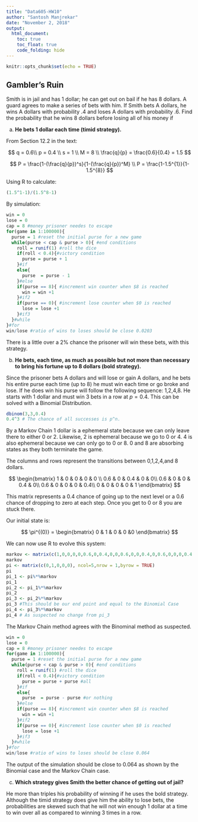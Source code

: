 ---
title: "Data605-HW10"
author: "Santosh Manjrekar"
date: "November 2, 2018"
output: 
  html_document:
    toc: true
    toc_float: true
    code_folding: hide
---

```{r setup, include=FALSE}
knitr::opts_chunk$set(echo = TRUE)
```

## Gambler's Ruin

Smith is in jail and has 1 dollar; he can get out on bail if he has 8 dollars.
A guard agrees to make a series of bets with him. If Smith bets A dollars,
he wins A dollars with probability .4 and loses A dollars with probability .6.
Find the probability that he wins 8 dollars before losing all of his money if

(a) $\textbf{He bets 1 dollar each time (timid strategy).}$

From Section 12.2 in the text:

$$
q = 0.6\\
p = 0.4 \\
s = 1 \\
M = 8 \\
\frac{q}{p} = \frac{0.6}{0.4} = 1.5
$$

$$
P = \frac{1-(\frac{q}{p})^s}{1-(\frac{q}{p})^M} \\
P = \frac{1-1.5^{1}}{1-1.5^{8}}
$$

Using R to calculate:
```{r gambler1, eval=TRUE}
(1.5^1-1)/(1.5^8-1)
```

By simulation:

```{r timid-sim, eval=TRUE}
win = 0
lose = 0
cap = 8 #money prisoner needes to escape
for(game in 1:100000){
  purse = 1 #reset the initial purse for a new game
  while(purse < cap & purse > 0){ #end conditions
    roll = runif(1) #roll the dice
    if(roll < 0.4){#victory condition
      purse = purse + 1
    }#if
    else{
      purse  = purse - 1
    }#else
    if(purse == 8){ #increment win counter when $8 is reached
      win = win +1
    }#if2
    if(purse == 0){ #increment lose counter when $0 is reached
      lose = lose +1
    }#if3
  }#while
}#for
win/lose #ratio of wins to loses should be close 0.0203
```

There is a little over a 2% chance the prisoner will win these bets, with this strategy.

(b) $\textbf{He bets, each time, as much as possible but not more than necessary to
bring his fortune up to 8 dollars (bold strategy).}$

Since the prisoner bets A dollars and will lose or gain A dollars, and he bets his entire purse each time (up to 8) he must win each time or go broke and lose. If he does win his purse will follow the following sequence: 1,2,4,8. He starts with 1 dollar and must win 3 bets in a row at $p = 0.4$. This can be solved with a Binomial Distribution.

```{r, gambler_bold, eval=TRUE}
dbinom(3,3,0.4) 
0.4^3 # The chance of all successes is p^n.
```

By a Markov Chain 1 dollar is a ephemeral state because we can only leave there to either 0 or 2. Likewise, 2 is ephemeral because we go to 0 or 4. 4 is also ephemeral because we can only go to 0 or 8. 0 and 8 are absorbing states as they both terminate the game. 

The columns and rows represent the transitions between 0,1,2,4,and 8 dollars.

$$
\begin{bmatrix}
1 & 0 & 0 & 0 & 0 \\
0.6 & 0 & 0.4 & 0 & 0\\
0.6 & 0 & 0 & 0.4 & 0\\
0.6 & 0 & 0 & 0 & 0.4\\
0 & 0 & 0 & 0 & 1
\end{bmatrix}
$$

This matrix represents a 0.4 chance of going up to the next level or a 0.6 chance of dropping to zero at each step. Once you get to 0 or 8 you are stuck there.

Our initial state is:

$$
\pi^{(0)} = 
\begin{bmatrix}
0 & 1 & 0 & 0 &0
\end{bmatrix}
$$

We can now use R to evolve this system:

```{r markov, eval=TRUE}
markov <- matrix(c(1,0,0,0,0,0.6,0,0.4,0,0,0.6,0,0,0.4,0,0.6,0,0,0,0.4,0,0,0,0,1), ncol=5,nrow=5, byrow = TRUE)
markov
pi <- matrix(c(0,1,0,0,0), ncol=5,nrow = 1,byrow = TRUE)
pi
pi_1 <- pi%*%markov
pi_1
pi_2 <- pi_1%*%markov
pi_2
pi_3 <- pi_2%*%markov
pi_3 #This should be our end point and equal to the Binomial Case
pi_4 <- pi_3%*%markov
pi_4 # As suspected no change from pi_3
```

The Markov Chain method agrees with the Binominal method as suspected.

```{r bold-sim, eval=TRUE}
win = 0
lose = 0
cap = 8 #money prisoner needes to escape
for(game in 1:100000){
  purse = 1 #reset the initial purse for a new game
  while(purse < cap & purse > 0){ #end conditions
    roll = runif(1) #roll the dice
    if(roll < 0.4){#victory condition
      purse = purse + purse #all
    }#if
    else{
      purse  = purse - purse #or nothing
    }#else
    if(purse == 8){ #increment win counter when $8 is reached
      win = win +1
    }#if2
    if(purse == 0){ #increment lose counter when $0 is reached
      lose = lose +1
    }#if3
  }#while
}#for
win/lose #ratio of wins to loses should be close 0.064
```

The output of the simulation should be close to 0.064 as shown by the Binomial case and the Markov Chain case.

(c) $\textbf{Which strategy gives Smith the better chance of getting out of jail?}$

He more than triples his probability of winning if he uses the bold strategy. Although the timid strategy does give him the ability to lose bets, the probabilities are skewed such that he will not win enough 1 dollar at a time to win over all as compared to winning 3 times in a row.